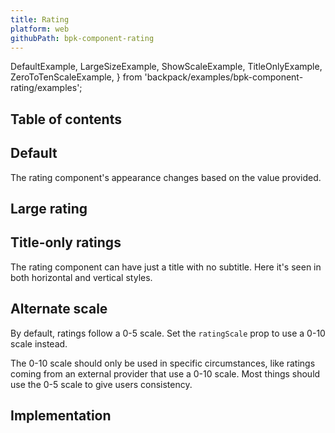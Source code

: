```yaml
---
title: Rating
platform: web
githubPath: bpk-component-rating
---
```



  DefaultExample,
  LargeSizeExample,
  ShowScaleExample,
  TitleOnlyExample,
  ZeroToTenScaleExample,
} from 'backpack/examples/bpk-component-rating/examples';

## Table of contents

## Default

The rating component's appearance changes based on the value provided.

<PresentationBlock>
  <DefaultExample />
</PresentationBlock>

## Large rating

<PresentationBlock>
  <LargeSizeExample />
</PresentationBlock>

## Title-only ratings

The rating component can have just a title with no subtitle. Here it's seen in both horizontal and vertical styles.

<PresentationBlock>
  <TitleOnlyExample />
</PresentationBlock>

## Alternate scale

By default, ratings follow a 0-5 scale. Set the `ratingScale` prop to use a 0-10 scale instead.

The 0-10 scale should only be used in specific circumstances, like ratings coming from an external provider that use a 0-10 scale. Most things should use the 0-5 scale to give users consistency.

<PresentationBlock>
  <ZeroToTenScaleExample />
</PresentationBlock>

## Implementation

<Readme />

